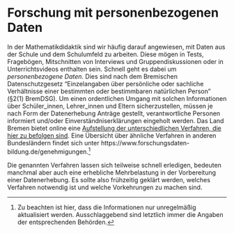 Forschung mit personenbezogenen Daten
=====================================

In der Mathematikdidaktik sind wir häufig darauf angewiesen, mit Daten
aus der Schule und dem Schulumfeld zu arbeiten. Diese mögen in Tests,
Fragebögen, Mitschnitten von Interviews und Gruppendiskussionen oder in
Unterrichtsvideos enthalten sein. Schnell geht es dabei um
*personenbezogene Daten*. Dies sind nach dem Bremischen
Datenschutzgesetz “Einzelangaben über persönliche oder sachliche
Verhältnisse einer bestimmten oder bestimmbaren natürlichen Person”
(§2(1) BremDSG). Um einen ordentlichen Umgang mit solchen Informationen
über Schüler\_innen, Lehrer\_innen und Eltern sicherzustellen, müssen je
nach Form der Datenerhebung Anträge gestellt, verantwortliche Personen
informiert und/oder Einverständniserklärungen eingeholt werden. Das Land Bremen bietet online eine [Aufstellung der unterschiedlichen Verfahren, die hier zu
befolgen sind](https://www.bildung.bremen.de/sixcms/detail.php?gsid=bremen117.c.5312.de).
Eine Übersicht über ähnliche Verfahren in anderen Bundesländern findet
sich unter https://www.forschungsdaten-bildung.de/genehmigungen.^[Zu beachten ist hier, dass die Informationen nur unregelmäßig
    aktualisiert werden. Ausschlaggebend sind letztlich immer die
    Angaben der entsprechenden Behörden.]

Die genannten Verfahren lassen sich teilweise schnell erledigen,
bedeuten manchmal aber auch eine erhebliche Mehrbelastung in der
Vorbereitung einer Datenerhebung. Es sollte also frühzeitig geklärt
werden, welches Verfahren notwendig ist und welche Vorkehrungen zu
machen sind.
